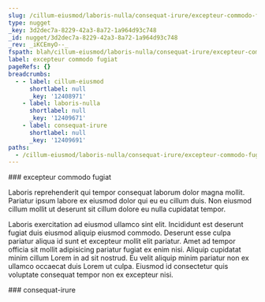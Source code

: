 ```yaml
---
slug: /cillum-eiusmod/laboris-nulla/consequat-irure/excepteur-commodo-fugiat
type: nugget
_key: 3d2dec7a-8229-42a3-8a72-1a964d93c748
_id: nugget/3d2dec7a-8229-42a3-8a72-1a964d93c748
_rev: _iKCEmyO--_
fspath: blah/cillum-eiusmod/laboris-nulla/consequat-irure/excepteur-commodo-fugiat.md
label: excepteur commodo fugiat
pageRefs: {}
breadcrumbs:
  - - label: cillum-eiusmod
      shortlabel: null
      _key: '12408971'
    - label: laboris-nulla
      shortlabel: null
      _key: '12409671'
    - label: consequat-irure
      shortlabel: null
      _key: '12409691'
paths:
  - /cillum-eiusmod/laboris-nulla/consequat-irure/excepteur-commodo-fugiat
---
```


<NuggetArea>
<Nugget slug="/cillum-eiusmod/laboris-nulla/consequat-irure/excepteur-commodo-fugiat" type="nugget" _key="3d2dec7a-8229-42a3-8a72-1a964d93c748" _id="nugget/3d2dec7a-8229-42a3-8a72-1a964d93c748" _rev="_iKCEmyO--_" fspath="blah/cillum-eiusmod/laboris-nulla/consequat-irure/excepteur-commodo-fugiat.md" label="excepteur commodo fugiat" paths="/cillum-eiusmod/laboris-nulla/consequat-irure/excepteur-commodo-fugiat">
<NuggetBody>
### excepteur commodo fugiat

Laboris reprehenderit qui tempor consequat laborum dolor magna mollit. Pariatur ipsum labore ex eiusmod dolor qui eu eu cillum duis. Non eiusmod cillum mollit ut deserunt sit cillum dolore eu nulla cupidatat tempor.

Laboris exercitation ad eiusmod ullamco sint elit. Incididunt est deserunt fugiat duis eiusmod aliquip eiusmod commodo. Deserunt esse culpa pariatur aliqua id sunt et excepteur mollit elit pariatur. Amet ad tempor officia sit mollit adipisicing pariatur fugiat ex enim nisi. Aliquip cupidatat minim cillum Lorem in ad sit nostrud. Eu velit aliquip minim pariatur non ex ullamco occaecat duis Lorem ut culpa. Eiusmod id consectetur quis voluptate consequat tempor non ex excepteur nisi.

</NuggetBody>
<Breadcrumbs>
<Crumbs>
<Crumb _key="12408971" label="cillum-eiusmod" /><Crumb _key="12409671" label="laboris-nulla" /><Crumb _key="12409691" label="consequat-irure" />
</Crumbs>
</Breadcrumbs>
</Nugget>

<NuggetsInbound>
</NuggetsInbound>
<NuggetsOutbound>
</NuggetsOutbound>
</NuggetArea>
<PassagesInbound>
<Passage direction="inbound" type="passage" _key="12409691" _id="passage/12409691" _rev="_iKCEmx2--_" label="consequat-irure" passage="consequat-irure" fspath="blah/cillum-eiusmod/laboris-nulla/consequat-irure" paths="/cillum-eiusmod/laboris-nulla/consequat-irure" slug="/cillum-eiusmod/laboris-nulla/consequat-irure">
<NuggetBody>
### consequat-irure

</NuggetBody>
<Breadcrumbs>
<Crumbs>
<Crumb _key="12408971" label="cillum-eiusmod" /><Crumb _key="12409671" label="laboris-nulla" />
</Crumbs>
</Breadcrumbs>
</Passage>

</PassagesInbound>
<PassagesOutbound>
</PassagesOutbound>